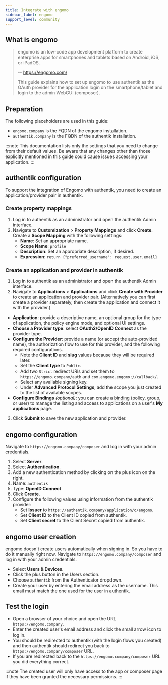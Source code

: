 ```yaml
---
title: Integrate with engomo
sidebar_label: engomo
support_level: community
---
```


## What is engomo

> engomo is an low-code app development platform to create enterprise apps for smartphones and tablets based on Android, iOS, or iPadOS.
>
> -- https://engomo.com/
>
> This guide explains how to set up engomo to use authentik as the OAuth provider for the application login on the smartphone/tablet and login to the admin WebGUI (composer).

## Preparation

The following placeholders are used in this guide:

- `engomo.company` is the FQDN of the engomo installation.
- `authentik.company` is the FQDN of the authentik installation.

:::note
This documentation lists only the settings that you need to change from their default values. Be aware that any changes other than those explicitly mentioned in this guide could cause issues accessing your application.
:::

## authentik configuration

To support the integration of Engomo with authentik, you need to create an application/provider pair in authentik.

### Create property mappings

1. Log in to authentik as an administrator and open the authentik Admin interface.
2. Navigate to **Customization** > **Property Mappings** and click **Create**. Create a **Scope Mapping** with the following settings:
    - **Name**: Set an appropriate name.
    - **Scope Name**: `profile`
    - **Description**: Set an appropriate description, if desired.
    - **Expression**: `return {"preferred_username": request.user.email}`

### Create an application and provider in authentik

1. Log in to authentik as an administrator and open the authentik Admin interface.
2. Navigate to **Applications** > **Applications** and click **Create with Provider** to create an application and provider pair. (Alternatively you can first create a provider separately, then create the application and connect it with the provider.)

- **Application**: provide a descriptive name, an optional group for the type of application, the policy engine mode, and optional UI settings.
- **Choose a Provider type**: select **OAuth2/OpenID Connect** as the provider type.
- **Configure the Provider**: provide a name (or accept the auto-provided name), the authorization flow to use for this provider, and the following required configurations.
    - Note the **Client ID** and **slug** values because they will be required later.
    - Set the **Client type** to `Public`.
    - Add two `Strict` redirect URIs and set them to `https://engomo.company/auth` and `com.engomo.engomo://callback/`.
    - Select any available signing key.
    - Under **Advanced Protocol Settings**, add the scope you just created to the list of available scopes.
- **Configure Bindings** _(optional)_: you can create a [binding](/docs/add-secure-apps/flows-stages/bindings/) (policy, group, or user) to manage the listing and access to applications on a user's **My applications** page.

3. Click **Submit** to save the new application and provider.

## engomo configuration

Navigate to `https://engomo.company/composer` and log in with your admin credentials.

1. Select **Server**.
2. Select **Authentication**.
3. Add a new authentication method by clicking on the plus icon on the right.
4. Name: `authentik`
5. Type: **OpenID Connect**
6. Click **Create**.
7. Configure the following values using information from the authentik provider:
    - Set **Issuer** to `https://authentik.company/application/o/engomo`.
    - Set **Client ID** to the Client ID copied from authentik.
    - Set **Client secret** to the Client Secret copied from authentik.

## engomo user creation

engomo doesn't create users automatically when signing in. So you have to do it manually right now.
Navigate to `https://engomo.company/composer` and log in with your admin credentials.

- Select **Users & Devices**.
- Click the plus button in the Users section.
- Choose `authentik` from the Authenticator dropdown.
- Create your user by entering the email address as the username. This email must match the one used for the user in authentik.

## Test the login

- Open a browser of your choice and open the URL `https://engomo.company`.
- Enter the created user's email address and click the small arrow icon to log in.
- You should be redirected to authentik (with the login flows you created) and then authentik should redirect you back to `https://engomo.company/composer` URL.
- If you are redirected back to the `https://engomo.company/composer` URL you did everything correct.

:::note
The created user will only have access to the app or composer page if they have been granted the necessary permissions.
:::
